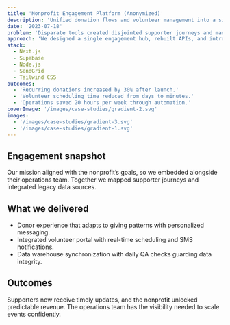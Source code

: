```yaml
---
title: 'Nonprofit Engagement Platform (Anonymized)'
description: 'Unified donation flows and volunteer management into a single responsive experience.'
date: '2023-07-18'
problem: 'Disparate tools created disjointed supporter journeys and manual reconciliation for the operations team.'
approach: 'We designed a single engagement hub, rebuilt APIs, and introduced automation to keep donors and volunteers informed.'
stack:
  - Next.js
  - Supabase
  - Node.js
  - SendGrid
  - Tailwind CSS
outcomes:
  - 'Recurring donations increased by 30% after launch.'
  - 'Volunteer scheduling time reduced from days to minutes.'
  - 'Operations saved 20 hours per week through automation.'
coverImage: '/images/case-studies/gradient-2.svg'
images:
  - '/images/case-studies/gradient-3.svg'
  - '/images/case-studies/gradient-1.svg'
---
```


## Engagement snapshot

Our mission aligned with the nonprofit’s goals, so we embedded alongside their operations team. Together we mapped supporter journeys and integrated legacy data sources.

## What we delivered

- Donor experience that adapts to giving patterns with personalized messaging.
- Integrated volunteer portal with real-time scheduling and SMS notifications.
- Data warehouse synchronization with daily QA checks guarding data integrity.

## Outcomes

Supporters now receive timely updates, and the nonprofit unlocked predictable revenue. The operations team has the visibility needed to scale events confidently.
